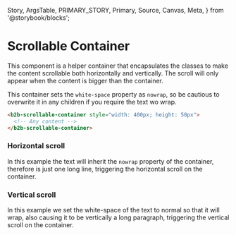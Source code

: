   Story,
  ArgsTable,
  PRIMARY_STORY,
  Primary,
  Source,
  Canvas,
  Meta,
} from '@storybook/blocks';


<Meta of={ScrollableContainerStories} />

# Scrollable Container

This component is a helper container that encapsulates the classes to make the content scrollable both horizontally
and vertically. The scroll will only appear when the content is bigger than the container.

This container sets the `white-space` property as `nowrap`, so be cautious to overwrite it in any children if you
require the text wo wrap.

```html
<b2b-scrollable-container style="width: 400px; height: 50px">
  <!-- Any content -->
</b2b-scrollable-container>
```

### Horizontal scroll

In this example the text will inherit the `nowrap` property of the container, therefore is just one long line,
triggering the horizontal scroll on the container.

<Canvas columns={3} withSource="closed" withToolbar={false}>
  <Story id="components-content-scrollable-container--story-010-horizontal-scroll" />
</Canvas>

### Vertical scroll

In this example we set the white-space of the text to normal so that it will wrap, also causing it to be vertically
a long paragraph, triggering the vertical scroll on the container.

<Canvas columns={3} withSource="closed" withToolbar={false}>
  <Story id="components-content-scrollable-container--story-020-vertical-scroll" />
</Canvas>
